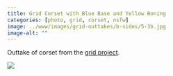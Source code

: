 ```yaml
---
title: Grid Corset with Blue Base and Yellow Boning
categories: [photo, grid, corset, nsfw]
image: ../www/images/grid-outtakes/b-sides/5-3b.jpg
image-alt: ""
---
```


Outtake of corset from the [grid project](/posts/2025-01-27_grid-project.html).

![](../www/images/grid-outtakes/b-sides/5-3b.jpg)

